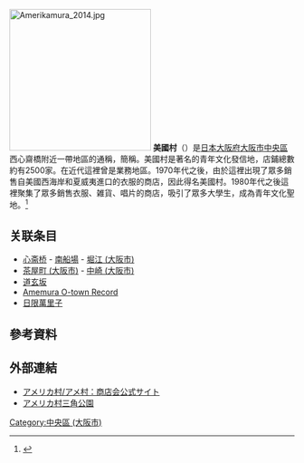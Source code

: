 {{多個問題|
{{Expand|time=2017-08-20T18:34:20+00:00}}
{{expert}}
}}
[[File:Amerikamura_2014.jpg|250px]]
'''美國村'''（{{lang-ja|アメリカ村}}）是[[日本|日本]][[大阪府|大阪府]][[大阪市|大阪市]][[中央區_(大阪市)|中央區]]西心齋橋附近一帶地區的通稱，簡稱{{lang-ja|アメ村}}。美國村是著名的青年文化發信地，店鋪總數約有2500家。在近代這裡曾是業務地區。1970年代之後，由於這裡出現了眾多銷售自美國西海岸和夏威夷進口的衣服的商店，因此得名美國村。1980年代之後這裡聚集了眾多銷售衣服、雑貨、唱片的商店，吸引了眾多大學生，成為青年文化聖地。<ref>{{cite web |title=美國村 |url=https://osaka-info.jp/zh-TW/page/america-mura-american-village |publisher=大阪觀光局 |accessdate=2018-09-28}}</ref>

== 关联条目 ==
* [[心斋桥|心斋桥]] - [[南船場|南船場]] - [[堀江_(大阪市)|堀江 (大阪市)]]
* [[茶屋町_(大阪市)|茶屋町 (大阪市)]] - [[中崎_(大阪市)|中崎 (大阪市)]]
* [[道玄坂|道玄坂]]
* [[Amemura_O-town_Record|Amemura O-town Record]] 
* [[日限萬里子|日限萬里子]]

== 參考資料 ==
{{Reflist}}

== 外部連結 ==
* [https://web.archive.org/web/20160308105823/http://americamura.jp/index.php アメリカ村/アメ村：商店会公式サイト]
* [https://web.archive.org/web/20150918012705/http://www.landtec.jp/works/a%20work/sankaku.htm アメリカ村三角公園] 
[[Category:中央區_(大阪市)|Category:中央區 (大阪市)]]
{{大阪市之地域}}